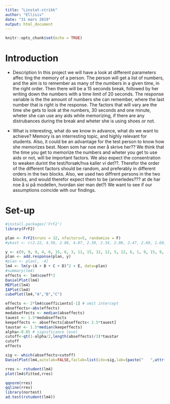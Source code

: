 ```yaml
---
title: "Linstat-strikk"
author: "Ellisiv"
date: "31 mars 2019"
output: html_document
---
```


```r
knitr::opts_chunk$set(echo = TRUE)
```

# Introduction

 * Description
 In this project we will have a look at different parameters affec ting the memory of a person. The person will get a list of numbers, and the aim is to remember as many of the numbers in a given time, in the right order. Then there will be a 15 seconds break, followed by her writing down the numbers with a time limit of 20 seconds. The response variable is the the amount of numbers she can remember, where the last number that is right is the response. The factors that will vary are the time she gets to look at the numbers, 30 seconds and one minute, wheter she can use any aids while memorizing, if there are any distrubances during the break and wheter she is using shoes or not. 

 * What is interesting, what do we know in advance, what do we want to achieve?
 Memory is an interresting topic, and highly relevant for students. Also, it could be an advantage for the test person to know how she memorizes best. Noen som har noe mer å skrive her??
 We think that the time you get to memorize the numbers and wheter you get to use aids or not, will be important factors. We also expect the consentration to weaken durint the test/forsøk/hva kaller vi det??. Therefor the order of the different factors should be random, and preferably in different orders in the two blocks. Also, we used two diffrent persons in the two blocks, and would therefor expect them to be (annerledes??? at de har noe å si på modellen, hvordan sier man det?)
 We want to see if our assumptions coincide with our findings. 
 
 

# Set-up

```r
#install.packages('FrF2')
library(FrF2)

plan <- FrF2(nruns = 32, nfactors=5, randomize = F)
#ykast <- c(2.22, 4.50, 2.88, 4.07, 2.30, 2.34, 2.00, 2.47, 2.60, 1.60, 3.98, 3.38, 2.82, 2.61, 1.88, 3.20, 2.63, 2.22, 3.38, 6.00, 4.06, 1.53, 5.70, 5.30, 2.01, 1.82, 2.60, 7.0, 1.57, 3.20, 4.00, 2.49)

y <- c(9, 9, 9, 4, 6, 15, 6, 3, 11, 15, 12, 12, 5, 12, 6, 1, 9, 15, 9, 11, 12, 12, 6, 12, 12, 0, 9, 15, 7, 15, 6, 9)
plan <- add.response(plan, y)
#plan <- plan[, -4]
lm4 <- lm(y~(A + B + C + D)^2 + E, data=plan)
#summary(lm4)
effects <- lm4$coeff*2
DanielPlot(lm4)
MEPlot(lm4)
IAPlot(lm4)
cubePlot(lm4,"A","B","C")

effects <- 2*lm4$coefficients[-1] # omit intercept
abseffects<-abs(effects)
medabseffects <- median(abseffects)
tauest <- 1.5*medabseffects
keepeffects <- abseffects[abseffects< 2.5*tauest]
taustar <- 1.5*median(keepeffects)
alpha<-0.05 # significance level
cutoff<-qt(1-alpha/2,length(abseffects)/3)*taustar
cutoff
effects 

sig <- which(abseffects>cutoff)
DanielPlot(lm4,autolab=FALSE,faclab=list(idx=sig,lab=(paste("   ",attr(lm4$terms,"term.labels"))[sig])))

rres <- rstudent(lm4)
plot(lm4$fitted,rres)

qqnorm(rres)
qqline(rres)
library(nortest)
ad.test(rstudent(lm4))

```


